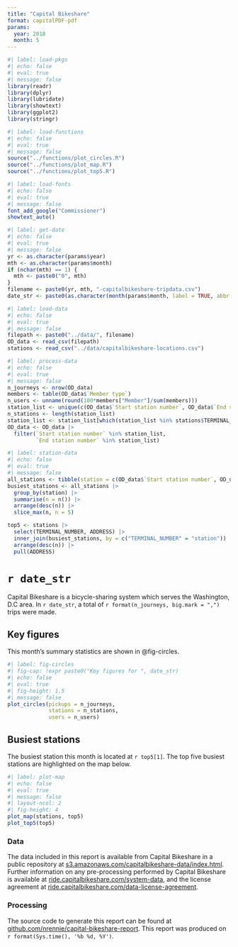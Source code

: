 ```yaml
---
title: "Capital Bikeshare"
format: capitalPDF-pdf
params:
  year: 2018
  month: 5
---
```


```r
#| label: load-pkgs
#| echo: false
#| eval: true
#| message: false
library(readr)
library(dplyr)
library(lubridate)
library(showtext)
library(ggplot2)
library(stringr)
```

```r
#| label: load-functions
#| echo: false
#| eval: true
#| message: false
source("../functions/plot_circles.R")
source("../functions/plot_map.R")
source("../functions/plot_top5.R")
```

```r
#| label: load-fonts
#| echo: false
#| eval: true
#| message: false
font_add_google("Commissioner")
showtext_auto()
```

```r
#| label: get-date
#| echo: false
#| eval: true
#| message: false
yr <- as.character(params$year)
mth <- as.character(params$month)
if (nchar(mth) == 1) {
  mth <- paste0("0", mth)
}
filename <- paste0(yr, mth, "-capitalbikeshare-tripdata.csv")
date_str <- paste0(as.character(month(params$month, label = TRUE, abbr = FALSE)), " ", yr)
```

```r
#| label: load-data
#| echo: false
#| eval: true
#| message: false
filepath <- paste0("../data/", filename)
OD_data <- read_csv(filepath)
stations <- read_csv("../data/capitalbikeshare-locations.csv")
```

```r
#| label: process-data
#| echo: false
#| eval: true
#| message: false
n_journeys <- nrow(OD_data)
members <- table(OD_data$`Member type`)
n_users <- unname(round(100*members["Member"]/sum(members)))
station_list <- unique(c(OD_data$`Start station number`, OD_data$`End station number`))
n_stations <- length(station_list)
station_list <- station_list[which(station_list %in% stations$TERMINAL_NUMBER)]
OD_data <- OD_data |> 
  filter(`Start station number` %in% station_list,
         `End station number` %in% station_list)
```

```r
#| label: station-data
#| echo: false
#| eval: true
#| message: false
all_stations <- tibble(station = c(OD_data$`Start station number`, OD_data$`End station number`))
busiest_stations <- all_stations |> 
  group_by(station) |> 
  summarise(n = n()) |> 
  arrange(desc(n)) |> 
  slice_max(n, n = 5) 

top5 <- stations |> 
  select(TERMINAL_NUMBER, ADDRESS) |> 
  inner_join(busiest_stations, by = c("TERMINAL_NUMBER" = "station")) |> 
  arrange(desc(n)) |> 
  pull(ADDRESS)
```

# `r date_str`

Capital Bikeshare is a bicycle-sharing system which serves the Washington, D.C area. In `r date_str`, a total of `r format(n_journeys, big.mark = ",")` trips were made.

## Key figures

This month's summary statistics are shown in @fig-circles.

```r
#| label: fig-circles
#| fig-cap: !expr paste0("Key figures for ", date_str) 
#| echo: false
#| eval: true
#| fig-height: 1.5
#| message: false
plot_circles(pickups = n_journeys,
             stations = n_stations,
             users = n_users)
```

## Busiest stations

The busiest station this month is located at `r top5[1]`. The top five busiest stations are highlighted on the map below.

```r
#| label: plot-map
#| echo: false
#| eval: true
#| message: false
#| layout-ncol: 2
#| fig-height: 4
plot_map(stations, top5)
plot_top5(top5)
```

### Data

The data included in this report is available from Capital Bikeshare in a public repository at [s3.amazonaws.com/capitalbikeshare-data/index.html](https://s3.amazonaws.com/capitalbikeshare-data/index.html). Further information on any pre-processing performed by Capital Bikeshare is available at [ride.capitalbikeshare.com/system-data](https://ride.capitalbikeshare.com/system-data), and the license agreement at [ride.capitalbikeshare.com/data-license-agreement](https://ride.capitalbikeshare.com/data-license-agreement). 

### Processing

The source code to generate this report can be found at [github.com/nrennie/capital-bikeshare-report](https://github.com/nrennie/capital-bikeshare-report). This report was produced on `r format(Sys.time(), '%b %d, %Y')`.
